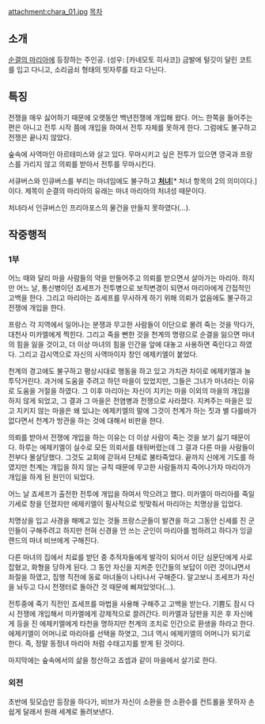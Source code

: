 attachment:chara_01.jpg
[[목차]]

== 소개 ==
[[순결의 마리아]]에 등장하는 주인공. (성우: [카네모토 히사코])
금발에 털깃이 달린 코트를 입고 다니고, 소리굽쇠 형태의 빗자루를 타고 다닌다.

== 특징 ==
전쟁을 매우 싫어하기 때문에 오랫동안 백년전쟁에 개입해 왔다. 어느 한쪽을 들어주는 편은 아니고 전투 시작 쯤에 개입을 하여서 전투 자체를 못하게 한다. 그럼에도 불구하고 전쟁은 끝나지 않았다.

숲속에 사역마인 아르테미스와 살고 있다. 무마시키고 싶은 전투가 있으면 영국과 프랑스를 가리지 않고 의뢰를 받아서 전투를 무마시킨다.

서큐버스와 인큐버스를 부리는 마녀임에도 불구하고 '''[[처녀]]'''[* 처녀 항목의 2의 의미이다.]이다. 제목이 순결의 마리아의 유래는 마녀 마리아의 처녀성 때문이다.

처녀라서 인큐버스인 프리아포스의 물건을 만들지 못하였다(...).

== 작중행적 ==
=== 1부 ===
어느 때와 달리 마을 사람들의 약을 만들어주고 의뢰를 받으면서 살아가는 마리아. 하지만 어느 날, 통신병이던 죠세프가 전투병으로 보직변경이 되면서 마리아에게 간접적인 고백을 한다. 그리고 마리아는 죠세프를 무사하게 하기 위해 의뢰가 없음에도 불구하고 전쟁에 개입을 한다.

프랑스 각 지역에서 일어나는 분쟁과 무고한 사람들이 이단으로 몰려 죽는 것을 막다가, 대천사 미카엘에게 찍힌다. 그리고 죽을 뻔한 것을 천계의 명령으로 순결을 잃으면 마녀의 힘을 잃을 것이고, 더 이상 마녀의 힘을 인간을 앞에 대놓고 사용하면 죽인다고 하였다. 그리고 감시역으로 자신의 사역마이자 창인 에제키엘이 붙었다.

천계의 경고에도 불구하고 평상시대로 행동을 하고 있고 가치관 차이로 에제키엘과 늘 투닥거린다. 과거에 도움을 주려고 하던 마을이 있었지만, 그들은 그녀가 마녀라는 이유로 도움을 거절을 하였다. 그 이후 마리아는 자신이 지키는 마을 이외의 마을의 개입을 하지 않게 되었고, 그 결과 그 마을은 전염병과 전쟁으로 사라졌다. 지켜주는 마을은 있고 지키지 않는 마을은 왜 있냐는 에제키엘의 말에 그것이 천계가 하는 짓과 별 다를바가 없다면서 천계가 방관을 하는 것에 대해서 비판을 한다.

의뢰를 받아서 전쟁에 개입을 하는 이유는 더 이상 사람이 죽는 것을 보기 싫기 때문이다. 하루는 에제키엘이 실수로 모든 의뢰서를 태워버렸는데 그 결과 다른 마을 사람들이 전부다 몰살당했다. 그것도 교회에 갇혀셔 단체로 불타죽었다. 끝까지 신에게 기도를 하였지만 천계는 개입을 하지 않는 규칙 때문에 무고한 사람들까지 죽어나가자 마리아가 개입을 하게 된 원인이 되었다.

어느 날 죠세프가 출전한 전투에 개입을 하여서 막으려고 했다. 미카엘이 마리아를 죽일 기세로 창을 던졌지만 에제키엘이 필사적으로 빗맞춰서 마리아는 치명상을 입었다.

치명상을 입고 사경을 해메고 있는 것들 프랑스군들이 발견을 하고 그동안 신세를 진 군인들이 구해주려고 하지만 전혀 신경을 안 쓰는 군인이 마리아를 범하려고 하다가 잉글랜드의 마녀 비브에게 구해진다.

다른 마녀의 집에서 치료를 받던 중 추적자들에게 발각이 되어서 이단 심문단에게 사로 잡혔고, 화형을 당하게 된다. 그 동안 자신을 지켜준 인간들의 보답이 이런 것이냐면서 좌절을 하였고, 집행 직전에 동료 마녀들이 나타나서 구해준다. 알고보니 조세프가 자신을 놔두고 다시 전쟁터로 돌아간 것 때문에 삐져있엇다(...).

전투중에 죽기 직전인 죠세프를 마법을 사용해 구해주고 고백을 받는다. 기쁨도 잠시 다시 전쟁에 개입해서 미카엘에게 강제적으로 끌려간다. 미카엘과 담판을 지은 후 자신에게 등을 진 에제키엘에게 타천을 명하지만 천계의 조치로 인간으로 환생을 하라고 한다. 에제키엘이 어머니로 마리아를 선택을 하엿고, 그녀 역시 에제키엘의 어머니가 되기로 한다. 즉, 정말 동정녀 마리아 처럼 수태고지를 받게 된 것이다.

마지막에는 숲속에서의 삶을 청산하고 죠셉과 같이 마을에서 살기로 한다.
===  외전 ===
초반에 뒷모습만 등장을 하다가, 비브가 자신이 소환을 한 소환수를 컨트롤을 못하자 손쉽게 달래서 원래 세계로 돌려보낸다.
